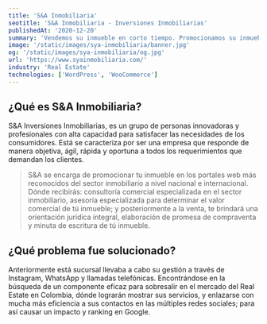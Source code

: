 ```yaml
---
title: 'S&A Inmobiliaria'
seotitle: 'S&A Inmobiliaria - Inversiones Inmobiliarias'
publishedAt: '2020-12-20'
summary: 'Vendemos su inmueble en corto tiempo. Promocionamos su inmueble en los portales web más reconocidos en el sector inmobiliario a nivel nacional e internacional.'
image: '/static/images/sya-inmobiliaria/banner.jpg'
og: '/static/images/sya-inmobiliaria/og.jpg'
url: 'https://www.syainmobiliaria.com/'
industry: 'Real Estate'
technologies: ['WordPress', 'WooCommerce']
---
```


## ¿Qué es S&A Inmobiliaria?

S&A Inversiones Inmobiliarias, es un grupo de personas innovadoras y profesionales con alta capacidad para satisfacer las necesidades de los consumidores. Está se caracteriza por ser una empresa que responde de manera objetiva, ágil, rápida y oportuna a todos los requerimientos que demandan los clientes.

> S&A se encarga de promocionar tu inmueble en los portales web más reconocidos del sector inmobiliario a nivel nacional e internacional. 
Dónde recibirás: consultoría comercial especializada en el sector inmobiliario, asesoría especializada para determinar el valor comercial de tú inmueble; y posteriormente a la venta, te brindará una orientación jurídica integral, elaboración de promesa de compraventa y minuta de escritura de tú inmueble.

## ¿Qué problema fue solucionado?

Anteriormente está sucursal llevaba a cabo su gestión a través de Instagram, WhatsApp y llamadas telefónicas. Encontrándose en la búsqueda de un componente eficaz para sobresalir en el mercado del Real Estate en Colombia, dónde lograrán mostrar sus servicios, y enlazarse con mucha más eficiencia a sus contactos en las múltiples redes sociales; para así causar un impacto y ranking en Google.